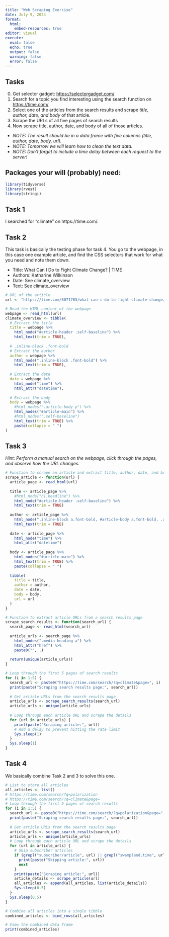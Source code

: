```yaml
---
title: "Web Scraping Exercise"
date: July 9, 2024
format: 
  html:
    embed-resources: true
editor: visual
execute: 
  eval: false
  echo: true
  output: false
  warning: false
  error: false
---
```


## Tasks

0.  Get selector gadget: <https://selectorgadget.com/>
1.  Search for a topic you find interesting using the search function on <https://time.com/>
2.  Select one of the articles from the search results and scrape *title, author, date, and body* of that article.
3.  Scrape the URLs of all five pages of search results
4.  Now scrape title, author, date, and body of all of those articles.

-   *NOTE: The result should be in a data frame with five columns (title, author, date, body, url).*
-   *NOTE: Tomorrow we will learn how to clean the text data.*
-   *NOTE: Don't forget to include a time delay between each request to the server!*

## Packages your will (probably) need:

```r
library(tidyverse)
library(rvest)
library(stringi)
```

## Task 1

I searched for "climate" on https://time.com/.

## Task 2

This task is basically the testing phase for task 4. You go to the webpage, in this case one example article, and find the CSS selectors that work for what you need and note them down.

-   Title: What Can I Do to Fight Climate Change? \| TIME
-   Authors: Katharine Wilkinson
-   Date: See climate_overview
-   Text: See climate_overview

```r
# URL of the article
url <- "https://time.com/6071765/what-can-i-do-to-fight-climate-change/"

# Read the HTML content of the webpage
webpage <- read_html(url)
climate_overview <- tibble(
  # Extract the title
  title = webpage %>%
    html_node("#article-header .self-baseline") %>%
    html_text(trim = TRUE),
  
  # .inline-block .font-bold
  # Extract the author
  author = webpage %>%
    html_node(".inline-block .font-bold") %>%
    html_text(trim = TRUE),
  
  # Extract the date
  date = webpage %>%
    html_node("time") %>%
    html_attr("datetime"),
  
  # Extract the body
  body = webpage %>%
    #html_nodes(".article-body p") %>%
    html_nodes("#article-main") %>%
    #html_nodes(".self-baseline")
    html_text(trim = TRUE) %>%
    paste(collapse = " ")
)
```

## Task 3

*Hint: Perform a manual search on the webpage, click through the pages, and observe how the URL changes.*

```r
# Function to scrape an article and extract title, author, date, and body
scrape_article <- function(url) {
  article_page <- read_html(url)
  
  title <- article_page %>%
    #html_node("h1.headline") %>%
    html_node("#article-header .self-baseline") %>%
    html_text(trim = TRUE)
  
  author <- article_page %>%
    html_node(".inline-block a.font-bold, #article-body a.font-bold, .author-byline") %>%
    html_text(trim = TRUE)
    
  date <- article_page %>%
    html_node("time") %>%
    html_attr("datetime")
  
  body <- article_page %>%
    html_nodes("#article-main") %>%
    html_text(trim = TRUE) %>%
    paste(collapse = " ")
  
  tibble(
    title = title,
    author = author,
    date = date,
    body = body,
    url = url
  )
}

# Function to extract article URLs from a search results page
scrape_search_results <- function(search_url) {
  search_page <- read_html(search_url)
  
  article_urls <- search_page %>%
    html_nodes(".media-heading a") %>%
    html_attr("href") %>%
    paste0("", .)
  
  return(unique(article_urls))
}

# Loop through the first 5 pages of search results
for (i in 1:5) {
  search_url <- paste0("https://time.com/search/?q=climate&page=", i)
  print(paste("Scraping search results page:", search_url))
  
  # Get article URLs from the search results page
  article_urls <- scrape_search_results(search_url)
  article_urls <- unique(article_urls)
  
  # Loop through each article URL and scrape the details
  for (url in article_urls) {
    print(paste("Scraping article:", url))
    # Add a delay to prevent hitting the rate limit
    Sys.sleep(1)  
  }
  Sys.sleep(1)
}
```

## Task 4

We basically combine Task 2 and 3 to solve this one.

```r
# List to store all articles
all_articles <- list()
# https://time.com/search/?q=polarization
# https://time.com/search/?q=climate&page=
# Loop through the first 5 pages of search results
for (i in 1:5) {
  search_url <- paste0("https://time.com/search/?q=polarization&page=", i)
  print(paste("Scraping search results page:", search_url))
  
  # Get article URLs from the search results page
  article_urls <- scrape_search_results(search_url)
  article_urls <- unique(article_urls)
  # Loop through each article URL and scrape the details
  for (url in article_urls) {
    # Skip subscriber articles
    if (grepl("subscriber/article", url) || grepl("swampland.time", url) || grepl("archive/", url) || grepl("author/", url) || grepl("time.com/collection", url)) {
      print(paste("Skipping article:", url))
      next
    }
    print(paste("Scraping article:", url))
    article_details <- scrape_article(url)
    all_articles <- append(all_articles, list(article_details))
    Sys.sleep(0.5)
  }
  Sys.sleep(0.5)
}

# Combine all articles into a single tibble
combined_articles <- bind_rows(all_articles)

# View the combined data frame
print(combined_articles)

```
